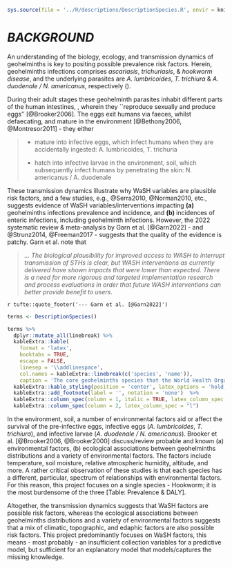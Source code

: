 ```r
sys.source(file = '../R/descriptions/DescriptionSpecies.R', envir = knitr::knit_global())
```

# *BACKGROUND* \label{chapter:background}

An understanding of the biology, ecology, and transmission dynamics of geohelminths is key to positing possible prevalence risk factors.  Herein, geohelminths infections comprises *ascariasis*, *trichuriasis*, & *hookworm disease*, and the underlying parasites are *A. lumbricoides*, *T. trichiura* & *A. duodenale / N. americanus*, respectively (\cref{tab:T0001}).

During their adult stages these geohelminth parasites inhabit different parts of the human intestines, \cref{tab:T0001}, wherein they ``reproduce sexually and produce eggs'' [@Brooker2006]. The eggs exit humans via faeces, whilst defaecating, and mature in the environment [@Bethony2006, @Montresor2011] - they either

> * mature into infective eggs, which infect humans when they are accidentally ingested: A. lumbricoides, T. trichuria
>
> * hatch into infective larvae in the environment, soil, which subsequently infect humans by penetrating the skin: N. americanus / A. duodenale

These transmission dynamics illustrate why WaSH variables are plausible risk factors, and a few studies, e.g., @Serra2010, @Norman2010, etc., suggests evidence of WaSH variables/interventions impacting **(a)** geohelminths infections prevalence and incidence, and **(b)** incidences of enteric infections, including geohelminth infections.  However, the $2022$ systematic review & meta-analysis by Garn et al. [@Garn2022] - and @Strunz2014, @Freeman2017 - suggests that the quality of the evidence is patchy.  Garn et al. note that

> *... The biological plausibility for improved access to WASH to interrupt transmission of STHs is clear, but WASH interventions as currently delivered have shown impacts that were lower than expected. There is a need for more rigorous and targeted implementation research and process evaluations in order that future WASH interventions can better provide benefit to users.*

`r tufte::quote_footer('--- Garn et al. [@Garn2022]')`


```r
terms <- DescriptionSpecies()

terms %>%
  dplyr::mutate_all(linebreak) %>%
  kableExtra::kable(
    format = 'latex',
    booktabs = TRUE,
    escape = FALSE,
    linesep = '\\addlinespace',
    col.names = kableExtra::linebreak(c('species', 'name')),
    caption = 'The core geohelminths species that the World Health Organization focuses on.') %>%
  kableExtra::kable_styling(position = 'center', latex_options = 'hold_position', font_size = 7, full_width = FALSE) %>%
  kableExtra::add_footnote(label = '', notation = 'none')  %>%
  kableExtra::column_spec(column = 1, italic = TRUE, latex_column_spec = "p{0.18\\\\linewidth}l") %>%
  kableExtra::column_spec(column = 2, latex_column_spec = "l")
```

In the environment, soil, a number of environmental factors aid or affect the survival of the pre-infective eggs, infective eggs (*A. lumbricoides*, *T. trichiura*), and infective larvae (*A. duodenale / N. americanus*).  Brooker et al. [@Brooker2006, @Brooker2000] discuss/review probable and known (a) environmental factors, (b) ecological associations between geohelminths distributions and a variety of environmental factors.  The factors include temperature, soil moisture, relative atmospheric humidity, altitude, and more.  A rather critical observation of these studies is that each species has a different, particular, spectrum of relationships with environmental factors.  For this reason, this project focuses on a single species - Hookworm;   it is the most burdensome of the three [Table: Prevalence & DALY].

Altogether, the transmission dynamics suggests that WaSH factors are possible risk factors, whereas the ecological associations between geohelminths distributions and a variety of environmental factors suggests that a mix of climatic, topographic, and edaphic factors are also possible risk factors.  This project predominantly focuses on WaSH factors, this means - most probably - an insufficient collection variables for a predictive model, but sufficient for an explanatory model that models/captures the missing knowledge.

